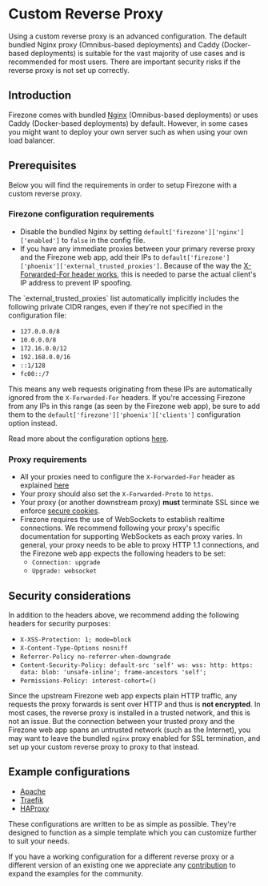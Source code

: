 
# Custom Reverse Proxy

<Alert color="danger">
Using a custom reverse proxy is an advanced configuration. The
default bundled Nginx proxy (Omnibus-based deployments) and Caddy (Docker-based
deployments) is suitable for the vast majority of use cases and is recommended
for most users. There are important security risks if the reverse proxy is not
set up correctly.
<Alert>

## Introduction

Firezone comes with bundled [Nginx](https://www.nginx.com) (Omnibus-based
deployments) or uses Caddy (Docker-based deployments) by default. However, in
some cases you might want to deploy your own server such as when using your own
load balancer.

## Prerequisites

Below you will find the requirements in order to setup Firezone with a custom
reverse proxy.

### Firezone configuration requirements

- Disable the bundled Nginx by setting `default['firezone']['nginx']['enabled']`
  to `false` in the config file.
- If you have any immediate proxies between your primary reverse proxy and the
  Firezone web app, add their IPs to
  `default['firezone']['phoenix']['external_trusted_proxies']`. Because of the
  way the
  [X-Forwarded-For header works](https://developer.mozilla.org/en-US/docs/Web/HTTP/Headers/X-Forwarded-For),
  this is needed to parse the actual client's IP address to prevent IP spoofing.

<Alert color="info">
The `external_trusted_proxies` list automatically implicitly includes
the following private CIDR ranges, even if they're not specified in the
configuration file:

- `127.0.0.0/8`
- `10.0.0.0/8`
- `172.16.0.0/12`
- `192.168.0.0/16`
- `::1/128`
- `fc00::/7`

This means any web requests originating from these IPs are automatically ignored
from the `X-Forwarded-For` headers. If you're accessing Firezone from any IPs in
this range (as seen by the Firezone web app), be sure to add them to the
`default['firezone']['phoenix']['clients']` configuration option instead.

</Alert>

Read more about the configuration options
[here](/docs/reference/configuration-file).

### Proxy requirements

- All your proxies need to configure the `X-Forwarded-For` header as explained
  [here](https://developer.mozilla.org/en-US/docs/Web/HTTP/Headers/X-Forwarded-For)
- Your proxy should also set the `X-Forwarded-Proto` to `https`.
- Your proxy (or another downstream proxy) **must** terminate SSL since we
  enforce
  [secure cookies](https://developer.mozilla.org/en-US/docs/Web/HTTP/Cookies#restrict_access_to_cookies).
- Firezone requires the use of WebSockets to establish realtime connections. We
  recommend following your proxy's specific documentation for supporting
  WebSockets as each proxy varies. In general, your proxy needs to be able to
  proxy HTTP 1.1 connections, and the Firezone web app expects the following
  headers to be set:
  - `Connection: upgrade`
  - `Upgrade: websocket`

## Security considerations

In addition to the headers above, we recommend adding the following headers for
security purposes:

- `X-XSS-Protection: 1; mode=block`
- `X-Content-Type-Options nosniff`
- `Referrer-Policy no-referrer-when-downgrade`
- `Content-Security-Policy: default-src 'self' ws: wss: http: https: data: blob: 'unsafe-inline'; frame-ancestors 'self';`
- `Permissions-Policy: interest-cohort=()`

Since the upstream Firezone web app expects plain HTTP traffic, any requests the
proxy forwards is sent over HTTP and thus is **not encrypted**. In most cases,
the reverse proxy is installed in a trusted network, and this is not an issue.
But the connection between your trusted proxy and the Firezone web app spans an
untrusted network (such as the Internet), you may want to leave the bundled
`nginx` proxy enabled for SSL termination, and set up your custom reverse proxy
to proxy to that instead.

## Example configurations

- [Apache](/docs/reference/reverse-proxy-templates/apache)
- [Traefik](/docs/reference/reverse-proxy-templates/traefik)
- [HAProxy](/docs/reference/reverse-proxy-templates/haproxy)

These configurations are written to be as simple as possible. They're designed
to function as a simple template which you can customize further to suit your
needs.

If you have a working configuration for a different reverse proxy or a different
version of an existing one we appreciate any
[contribution](https://github.com/firezone/firezone) to expand the examples for
the community.
